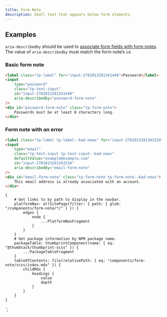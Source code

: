 ```yaml
---
title: Form Note
description: Small text that appears below form elements.
---
```



<ComponentHeader data={props.data} />

## Examples

`aria-describedby` should be used to [associate form fields with form notes](https://www.w3.org/TR/WCAG20-TECHS/ARIA1.html#ARIA1-ex2). The value of `aria-describedby` must match the form note’s `id`.

### Basic form note

```html
<label class="tp-label" for="input-2781013281341440">Password</label>
<input
    type="password"
    class="tp-text-input"
    id="input-2781013281341440"
    aria-describedby="password-form-note"
/>
<div id="password-form-note" class="tp-form-note">
    Passwords must be at least 8 characters long.
</div>
```

### Form note with an error

```html
<label class="tp-label tp-label--bad-news" for="input-2781013281343234">Email</label>
<input
    type="email"
    class="tp-text-input tp-text-input--bad-news"
    defaultValue="example@example.com"
    id="input-2781013281343234"
    aria-describedby="email-form-note"
/>
<div id="email-form-note" class="tp-form-note tp-form-note--bad-news">
    This email address is already associated with an account.
</div>
```

<ComponentFooter data={props.data} />

    {
        # Get links to by path to display in the navbar.
        platformNav: allSitePage(filter: { path: { glob: "/components/form-note/*/" } }) {
            edges {
                node {
                    ...PlatformNavFragment
                }
            }
        }
        # Get package information by NPM package name.
        packageTable: thumbprintComponent(name: { eq: "@thumbtack/thumbprint-scss" }) {
            ...PackageTableFragment
        }
        tableOfContents: file(relativePath: { eq: "components/form-note/scss/index.mdx" }) {
            childMdx {
                headings {
                    value
                    depth
                }
            }
        }
    }
`;
